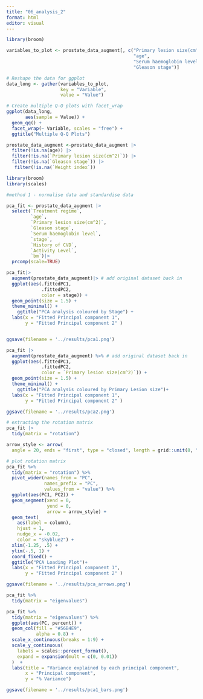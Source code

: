 ```yaml
---
title: "06_analysis_2"
format: html
editor: visual
---
```


```r
library(broom)
```

```r
variables_to_plot <- prostate_data_augment[, c("Primary lesion size(cm^2)",
                                               "age", 
                                               "Serum haemoglobin level", 
                                               "Gleason stage")]

# Reshape the data for ggplot
data_long <- gather(variables_to_plot, 
                    key = "Variable", 
                    value = "Value")

# Create multiple Q-Q plots with facet_wrap
ggplot(data_long,
       aes(sample = Value)) +
  geom_qq() +
  facet_wrap(~ Variable, scales = "free") +
  ggtitle("Multiple Q-Q Plots")
```

```r
prostate_data_augment <-prostate_data_augment |>
  filter(!is.na(age)) |>
  filter(!is.na(`Primary lesion size(cm^2)`)) |>
  filter(!is.na(`Gleason stage`)) |>
   filter(!is.na(`Weight index`))
```

```r
library(broom) 
library(scales)

#method 1 - normalise data and standardise data

pca_fit <- prostate_data_augment |>
  select(`Treatment regime`,
         `age`, 
         `Primary lesion size(cm^2)`,
         `Gleason stage`, 
         `Serum haemoglobin level`, 
         `stage`,
         `History of CVD`,
         `Activity Level`,
         `bm`)|>
  prcomp(scale=TRUE) 

```

```r
pca_fit|>
  augment(prostate_data_augment)|> # add original dataset back in
  ggplot(aes(.fittedPC1,
             .fittedPC2, 
             color = stage)) + 
  geom_point(size = 1.5) +
  theme_minimal() +
    ggtitle("PCA analysis coloured by Stage") +
  labs(x = "Fitted Principal component 1",
       y = "Fitted Principal component 2" )


ggsave(filename = '../results/pca1.png')
```

```r
pca_fit |>
  augment(prostate_data_augment) %>% # add original dataset back in
  ggplot(aes(.fittedPC1, 
             .fittedPC2,
             color = `Primary lesion size(cm^2)`)) + 
  geom_point(size = 1.5) +
  theme_minimal() +
    ggtitle("PCA analysis coloured by Primary Lesion size")+
  labs(x = "Fitted Principal component 1",
       y = "Fitted Principal component 2" )

ggsave(filename = '../results/pca2.png')
```

```r
# extracting the rotation matrix
pca_fit |>
  tidy(matrix = "rotation")

```

```r
arrow_style <- arrow(
  angle = 20, ends = "first", type = "closed", length = grid::unit(8, "pt"))

# plot rotation matrix
pca_fit %>%
  tidy(matrix = "rotation") %>%
  pivot_wider(names_from = "PC", 
              names_prefix = "PC", 
              values_from = "value") %>%
  ggplot(aes(PC1, PC2)) +
  geom_segment(xend = 0,
               yend = 0,
               arrow = arrow_style) +
  geom_text(
    aes(label = column),
    hjust = 1, 
    nudge_x = -0.02, 
    color = "skyblue2") +
  xlim(-1.25, .5) +
  ylim(-.5, 1) +
  coord_fixed() +
  ggtitle("PCA Loading Plot")+
  labs(x = "Fitted Principal component 1",
       y = "Fitted Principal component 2" )

ggsave(filename = '../results/pca_arrows.png')
```

```r
pca_fit %>%
  tidy(matrix = "eigenvalues")

pca_fit %>%
  tidy(matrix = "eigenvalues") %>%
  ggplot(aes(PC, percent)) +
  geom_col(fill = "#56B4E9",
           alpha = 0.8) +
  scale_x_continuous(breaks = 1:9) +
  scale_y_continuous(
    labels = scales::percent_format(),
    expand = expansion(mult = c(0, 0.01))
  )  +
  labs(title = "Variance explained by each principal component",
       x = "Principal component", 
       y = "% Variance")

ggsave(filename = '../results/pca1_bars.png')
```
